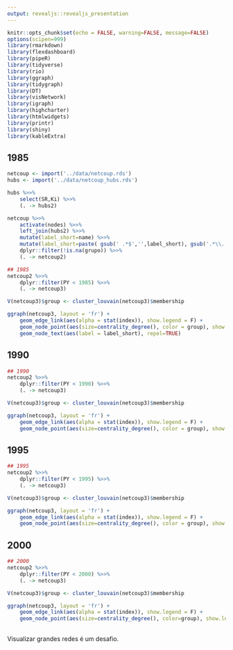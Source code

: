 ```yaml
---
output: revealjs::revealjs_presentation
---
```


```r
knitr::opts_chunk$set(echo = FALSE, warning=FALSE, message=FALSE) 
options(scipen=999)
library(rmarkdown)
library(flexdashboard)
library(pipeR)
library(tidyverse)
library(rio)
library(ggraph)
library(tidygraph)
library(DT)
library(visNetwork)
library(igraph)
library(highcharter)
library(htmlwidgets)
library(printr)
library(shiny)
library(kableExtra)
```

## 1985

```r
netcoup <- import('../data/netcoup.rds') 
hubs <- import('../data/netcoup_hubs.rds') 

hubs %>>% 
    select(SR,Ki) %>>% 
    (. -> hubs2)

netcoup %>>% 
    activate(nodes) %>>% 
    left_join(hubs2) %>>% 
    mutate(label_short=name) %>>% 
    mutate(label_short=paste( gsub(' .*$','',label_short), gsub('.*\\.','',label_short), sep='' )) %>>% 
    dplyr::filter(!is.na(grupo)) %>>% 
    (. -> netcoup2)

## 1985
netcoup2 %>>% 
    dplyr::filter(PY < 1985) %>>% 
    (. -> netcoup3)

V(netcoup3)$group <- cluster_louvain(netcoup3)$membership

ggraph(netcoup3, layout = 'fr') +
    geom_edge_link(aes(alpha = stat(index)), show.legend = F) +
    geom_node_point(aes(size=centrality_degree(), color = group), show.legend=F) + 
    geom_node_text(aes(label = label_short), repel=TRUE)
```

## 1990

```r

## 1990
netcoup2 %>>% 
    dplyr::filter(PY < 1990) %>>% 
    (. -> netcoup3)

V(netcoup3)$group <- cluster_louvain(netcoup3)$membership

ggraph(netcoup3, layout = 'fr') +
    geom_edge_link(aes(alpha = stat(index)), show.legend = F) +
    geom_node_point(aes(size=centrality_degree(), color = group), show.legend=F) 
```

## 1995

```r

## 1995
netcoup2 %>>% 
    dplyr::filter(PY < 1995) %>>% 
    (. -> netcoup3)

V(netcoup3)$group <- cluster_louvain(netcoup3)$membership

ggraph(netcoup3, layout = 'fr') +
    geom_edge_link(aes(alpha = stat(index)), show.legend = F) +
    geom_node_point(aes(size=centrality_degree(), color = group), show.legend=F) 
```

## 2000

```r

## 2000
netcoup2 %>>% 
    dplyr::filter(PY < 2000) %>>% 
    (. -> netcoup3)

V(netcoup3)$group <- cluster_louvain(netcoup3)$membership

ggraph(netcoup3, layout = 'fr') +
    geom_edge_link(aes(alpha = stat(index)), show.legend = F) +
    geom_node_point(aes(size=centrality_degree(), color=group), show.legend=F) 
```

## 

Visualizar grandes redes é um desafio.
